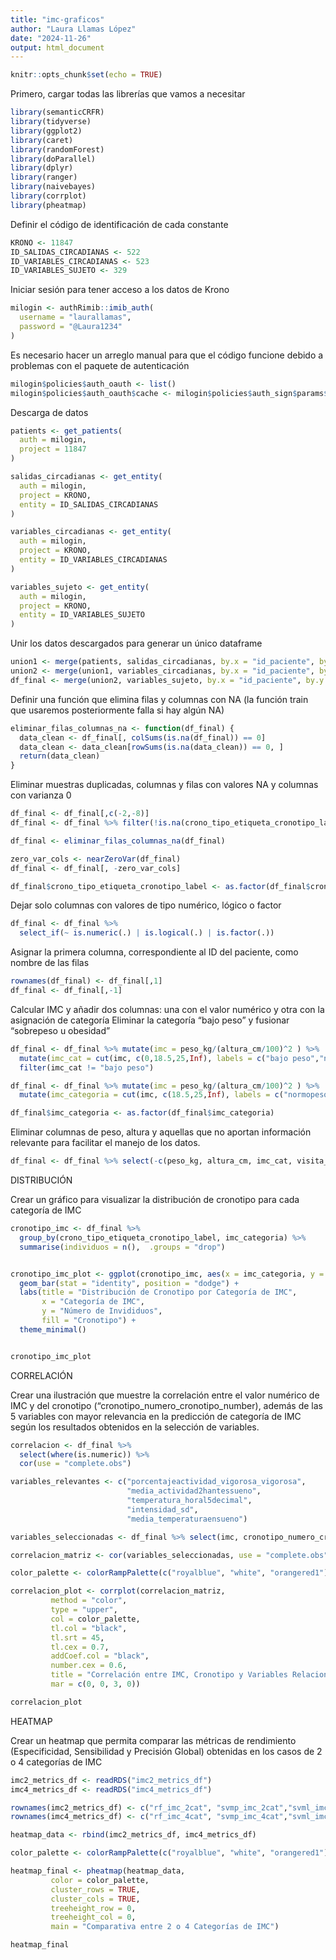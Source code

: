 ---
title: "imc-graficos"
author: "Laura Llamas López"
date: "2024-11-26"
output: html_document
---

```{r setup, include=FALSE}
knitr::opts_chunk$set(echo = TRUE)
```

Primero, cargar todas las librerías que vamos a necesitar

```{r}

library(semanticCRFR)
library(tidyverse)
library(ggplot2)
library(caret)
library(randomForest)
library(doParallel)
library(dplyr)
library(ranger)
library(naivebayes)
library(corrplot)
library(pheatmap)

```

Definir el código de identificación de cada constante

```{r}

KRONO <- 11847
ID_SALIDAS_CIRCADIANAS <- 522
ID_VARIABLES_CIRCADIANAS <- 523
ID_VARIABLES_SUJETO <- 329

```

Iniciar sesión para tener acceso a los datos de Krono

```{r}

milogin <- authRimib::imib_auth(
  username = "laurallamas",
  password = "@Laura1234"
)

```

Es necesario hacer un arreglo manual para que el código funcione debido a problemas con el paquete de autenticación 

```{r}

milogin$policies$auth_oauth <- list()
milogin$policies$auth_oauth$cache <- milogin$policies$auth_sign$params$cache

```

Descarga de datos

```{r}

patients <- get_patients(
  auth = milogin,
  project = 11847
)

salidas_circadianas <- get_entity(
  auth = milogin,
  project = KRONO,
  entity = ID_SALIDAS_CIRCADIANAS
)

variables_circadianas <- get_entity(
  auth = milogin,
  project = KRONO,
  entity = ID_VARIABLES_CIRCADIANAS
)

variables_sujeto <- get_entity(
  auth = milogin,
  project = KRONO,
  entity = ID_VARIABLES_SUJETO
)

```

Unir los datos descargados para generar un único dataframe

```{r}

union1 <- merge(patients, salidas_circadianas, by.x = "id_paciente", by.y = "id_paciente")
union2 <- merge(union1, variables_circadianas, by.x = "id_paciente", by.y = "id_paciente")
df_final <- merge(union2, variables_sujeto, by.x = "id_paciente", by.y = "id_paciente")

```

Definir una función que elimina filas y columnas con NA (la función train que usaremos posteriormente falla si hay algún NA)

```{r}

eliminar_filas_columnas_na <- function(df_final) {
  data_clean <- df_final[, colSums(is.na(df_final)) == 0]
  data_clean <- data_clean[rowSums(is.na(data_clean)) == 0, ]
  return(data_clean)
}

```

Eliminar muestras duplicadas, columnas y filas con valores NA y columnas con varianza 0 

```{r}

df_final <- df_final[,c(-2,-8)]
df_final <- df_final %>% filter(!is.na(crono_tipo_etiqueta_cronotipo_label)) %>% distinct(id_paciente, .keep_all = T)

df_final <- eliminar_filas_columnas_na(df_final)

zero_var_cols <- nearZeroVar(df_final)
df_final <- df_final[, -zero_var_cols]

df_final$crono_tipo_etiqueta_cronotipo_label <- as.factor(df_final$crono_tipo_etiqueta_cronotipo_label)

```

Dejar solo columnas con valores de tipo numérico, lógico o factor 

```{r}

df_final <- df_final %>%
  select_if(~ is.numeric(.) | is.logical(.) | is.factor(.))

```

Asignar la primera columna, correspondiente al ID del paciente, como nombre de las filas

```{r}

rownames(df_final) <- df_final[,1]
df_final <- df_final[,-1]

```

Calcular IMC y añadir dos columnas: una con el valor numérico y otra con la asignación de categoría
Eliminar la categoría "bajo peso" y fusionar "sobrepeso u obesidad"

```{r}

df_final <- df_final %>% mutate(imc = peso_kg/(altura_cm/100)^2 ) %>% 
  mutate(imc_cat = cut(imc, c(0,18.5,25,Inf), labels = c("bajo peso","normopeso","sobrepeso u obesidad") , right = F) ) %>% 
  filter(imc_cat != "bajo peso")

df_final <- df_final %>% mutate(imc = peso_kg/(altura_cm/100)^2 ) %>% 
  mutate(imc_categoria = cut(imc, c(18.5,25,Inf), labels = c("normopeso","sobrepeso u obesidad") , right = F) )

df_final$imc_categoria <- as.factor(df_final$imc_categoria)

```

Eliminar columnas de peso, altura y aquellas que no aportan información relevante para facilitar el manejo de los datos.

```{r}

df_final <- df_final %>% select(-c(peso_kg, altura_cm, imc_cat, visita_paciente.x, form.x, visita_paciente.y, form.y, visita_paciente, form))

```

DISTRIBUCIÓN

Crear un gráfico para visualizar la distribución de cronotipo para cada categoría de IMC

```{r}

cronotipo_imc <- df_final %>% 
  group_by(crono_tipo_etiqueta_cronotipo_label, imc_categoria) %>% 
  summarise(individuos = n(),  .groups = "drop")


cronotipo_imc_plot <- ggplot(cronotipo_imc, aes(x = imc_categoria, y = individuos, fill = crono_tipo_etiqueta_cronotipo_label)) +
  geom_bar(stat = "identity", position = "dodge") +
  labs(title = "Distribución de Cronotipo por Categoría de IMC",
       x = "Categoría de IMC",
       y = "Número de Invididuos",
       fill = "Cronotipo") +
  theme_minimal()


cronotipo_imc_plot

```

CORRELACIÓN

Crear una ilustración que muestre la correlación entre el valor numérico de IMC y del cronotipo ("cronotipo_numero_cronotipo_number), además de las 5 variables con mayor relevancia en la predicción de categoría de IMC según los resultados obtenidos en la selección de variables.


```{r}

correlacion <- df_final %>%
  select(where(is.numeric)) %>% 
  cor(use = "complete.obs")

variables_relevantes <- c("porcentajeactividad_vigorosa_vigorosa", 
                          "media_actividad2hantessueno", 
                          "temperatura_horal5decimal", 
                          "intensidad_sd", 
                          "media_temperaturaensueno") 

variables_seleccionadas <- df_final %>% select(imc, cronotipo_numero_cronotipo_number, all_of(variables_relevantes))

correlacion_matriz <- cor(variables_seleccionadas, use = "complete.obs")

color_palette <- colorRampPalette(c("royalblue", "white", "orangered1"))(50) #Definir paleta de colores personalizada

correlacion_plot <- corrplot(correlacion_matriz, 
         method = "color",
         type = "upper",
         col = color_palette,
         tl.col = "black", 
         tl.srt = 45,
         tl.cex = 0.7,
         addCoef.col = "black",
         number.cex = 0.6,
         title = "Correlación entre IMC, Cronotipo y Variables Relacionadas", 
         mar = c(0, 0, 3, 0))

correlacion_plot

```

HEATMAP

Crear un heatmap que permita comparar las métricas de rendimiento (Especificidad, Sensibilidad y Precisión Global) obtenidas en los casos de 2 o 4 categorías de IMC

```{r}

imc2_metrics_df <- readRDS("imc2_metrics_df")
imc4_metrics_df <- readRDS("imc4_metrics_df")

rownames(imc2_metrics_df) <- c("rf_imc_2cat", "svmp_imc_2cat","svml_imc_2cat","svmr_imc_2cat","nb_imc_2cat" )
rownames(imc4_metrics_df) <- c("rf_imc_4cat", "svmp_imc_4cat","svml_imc_4cat","svmr_imc_4cat","nb_imc_4cat" )

heatmap_data <- rbind(imc2_metrics_df, imc4_metrics_df)

color_palette <- colorRampPalette(c("royalblue", "white", "orangered1"))(50)

heatmap_final <- pheatmap(heatmap_data,
         color = color_palette,
         cluster_rows = TRUE,
         cluster_cols = TRUE,
         treeheight_row = 0,
         treeheight_col = 0,
         main = "Comparativa entre 2 o 4 Categorías de IMC")

heatmap_final

```
